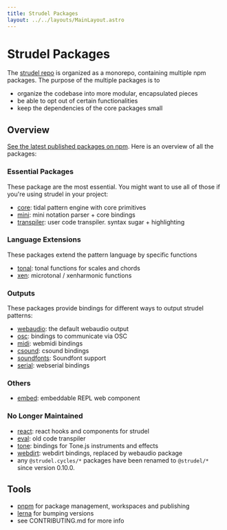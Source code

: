 ```yaml
---
title: Strudel Packages
layout: ../../layouts/MainLayout.astro
---
```



# Strudel Packages

The [strudel repo](https://github.com/tidalcycles/strudel) is organized as a monorepo, containing multiple npm packages.
The purpose of the multiple packages is to

- organize the codebase into more modular, encapsulated pieces
- be able to opt out of certain functionalities
- keep the dependencies of the core packages small

## Overview

[See the latest published packages on npm](https://www.npmjs.com/search?q=%40strudel).
Here is an overview of all the packages:

### Essential Packages

These package are the most essential. You might want to use all of those if you're using strudel in your project:

- [core](https://github.com/tidalcycles/strudel/tree/main/packages/core#strudelcore): tidal pattern engine with core primitives
- [mini](https://github.com/tidalcycles/strudel/tree/main/packages/mini#strudelmini): mini notation parser + core bindings
- [transpiler](https://github.com/tidalcycles/strudel/tree/main/packages/transpiler#strudeltranspiler): user code transpiler. syntax sugar + highlighting

### Language Extensions

These packages extend the pattern language by specific functions

- [tonal](https://github.com/tidalcycles/strudel/tree/main/packages/tonal): tonal functions for scales and chords
- [xen](https://github.com/tidalcycles/strudel/tree/main/packages/xen): microtonal / xenharmonic functions

### Outputs

These packages provide bindings for different ways to output strudel patterns:

- [webaudio](https://github.com/tidalcycles/strudel/tree/main/packages/webaudio#strudelwebaudio): the default webaudio output
- [osc](https://github.com/tidalcycles/strudel/tree/main/packages/osc#strudelosc): bindings to communicate via OSC
- [midi](https://github.com/tidalcycles/strudel/tree/main/packages/midi#strudelmidi): webmidi bindings
- [csound](https://github.com/tidalcycles/strudel/tree/main/packages/csound#strudelcsound): csound bindings
- [soundfonts](https://github.com/tidalcycles/strudel/tree/main/packages/serial#strudelsoundfonts): Soundfont support
- [serial](https://github.com/tidalcycles/strudel/tree/main/packages/serial#strudelserial): webserial bindings

### Others

- [embed](https://github.com/tidalcycles/strudel/tree/main/packages/embed#strudelembed): embeddable REPL web component

### No Longer Maintained

- [react](https://github.com/tidalcycles/strudel/tree/main/packages/react#strudelreact): react hooks and components for strudel
- [eval](https://www.npmjs.com/package/@strudel.cycles/eval): old code transpiler
- [tone](https://www.npmjs.com/package/@strudel.cycles/tone): bindings for Tone.js instruments and effects
- [webdirt](https://www.npmjs.com/package/@strudel.cycles/webdirt): webdirt bindings, replaced by webaudio package
- any `@strudel.cycles/*` packages have been renamed to `@strudel/*` since version 0.10.0.

## Tools

- [pnpm](https://pnpm.io/) for package management, workspaces and publishing
- [lerna](https://lerna.js.org/) for bumping versions
- see CONTRIBUTING.md for more info
